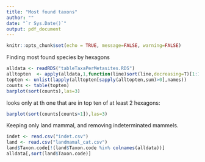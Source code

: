 ```yaml
---
title: "Most found taxons"
author: ""
date: "`r Sys.Date()`"
output: pdf_document
---
```


```r
knitr::opts_chunk$set(echo = TRUE, message=FALSE, warning=FALSE)
```

Finding most found species by hexagons

```r
alldata <- readRDS("tableTaxaPerMetasites.RDS")
alltopten  <- apply(alldata,1,function(line)sort(line,decreasing=T)[1:10],simplify=F)
topten <- unlist(lapply(alltopten[sapply(alltopten,sum)>0],names))
counts <- table(topten)
barplot(sort(counts),las=3)
```
looks only at th one that are in top ten of at least 2 hexagons:

```r
barplot(sort(counts[counts>1]),las=3)
```

Keeping only land mammal, and removing indeterminated mammels.

```r
indet <- read.csv("indet.csv")
land <- read.csv("landmamal_cat.csv")
land$Taxon.code[!(land$Taxon.code %in% colnames(alldata))]
alldata[,sort(land$Taxon.code)]

```



